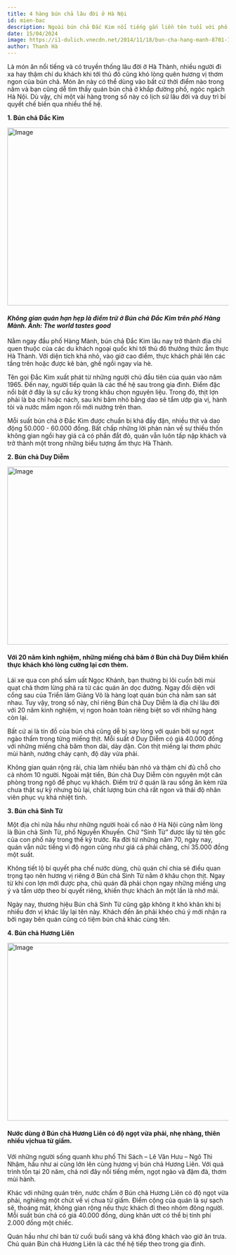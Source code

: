 ```yaml
---
title: 4 hàng bún chả lâu đời ở Hà Nội
id: mien-bac
description: Ngoài bún chả Đắc Kim nổi tiếng gắn liền tên tuổi với phố Hàng Mành, du khách đến Hà Nội còn có thể thưởng thức món ăn này ở các quán khác với bí quyết gia truyền trên dưới 20 năm trong nghề.
date: 15/04/2024
image: https://i1-dulich.vnecdn.net/2014/11/18/bun-cha-hang-manh-8701-1416284157.jpg?w=680&h=0&q=100&dpr=1&fit=crop&s=SiTUHxkebBtE4ggs3IKhqQ
author: Thanh Hà
---
```


Là món ăn nổi tiếng và có truyền thống lâu đời ở Hà Thành, nhiều người đi xa hay thậm chí du khách khi tới thủ đô cũng khó lòng quên hương vị thơm ngon của bún chả. Món ăn này có thể dùng vào bất cứ thời điểm nào trong năm và bạn cũng dễ tìm thấy quán bún chả ở khắp đường phố, ngóc ngách Hà Nội. Dù vậy, chỉ một vài hàng trong số này có lịch sử lâu đời và duy trì bí quyết chế biến qua nhiều thế hệ.

**1. Bún chả Đắc Kim**

<img
	className="!w-full"
	src="https://i1-dulich.vnecdn.net/2014/11/18/bun-cha-hang-manh-8701-1416284157.jpg?w=680&h=0&q=100&dpr=1&fit=crop&s=SiTUHxkebBtE4ggs3IKhqQ"
	width="718"
	height="404"
	alt="Image"
/>

#### _Không gian quán hạn hẹp là điểm trừ ở Bún chả Đắc Kim trên phố Hàng Mành. Ảnh: The world tastes good_

Nằm ngay đầu phố Hàng Mành, bún chả Đắc Kim lâu nay trở thành địa chỉ quen thuộc của các du khách ngoại quốc khi tới thủ đô thưởng thức ẩm thực Hà Thành. Với diện tích khá nhỏ, vào giờ cao điểm, thực khách phải lên các tầng trên hoặc được kê bàn, ghế ngồi ngay vỉa hè.

Tên gọi Đắc Kim xuất phát từ những người chủ đầu tiên của quán vào năm 1965. Đến nay, người tiếp quản là các thế hệ sau trong gia đình. Điểm đặc nổi bật ở đây là sự cầu kỳ trong khâu chọn nguyên liệu. Trong đó, thịt lợn phải là ba chỉ hoặc nách, sau khi băm nhỏ bằng dao sẽ tẩm ướp gia vị, hành tỏi và nước mắm ngon rồi mới nướng trên than.

Mỗi suất bún chả ở Đắc Kim được chuẩn bị khá đầy đặn, nhiều thịt và dao động 50.000 - 60.000 đồng. Bất chấp những lời phàn nàn về sự thiếu thốn không gian ngồi hay giá cả có phần đắt đỏ, quán vẫn luôn tấp nập khách và trở thành một trong những biểu tượng ẩm thực Hà Thành.

**2. Bún chả Duy Diễm**

<img
	className="!w-full"
	src="https://i1-dulich.vnecdn.net/2014/11/18/bun-cha-duy-diem-9781-1416284157.jpg?w=680&h=0&q=100&dpr=1&fit=crop&s=M7Wu6OurVvGRssjGcXbLFg"
	width="718"
	height="404"
	alt="Image"
/>

#### Với 20 năm kinh nghiệm, những miếng chả băm ở Bún chả Duy Diễm khiến thực khách khó lòng cưỡng lại cơn thèm.

Lái xe qua con phố sầm uất Ngọc Khánh, bạn thường bị lôi cuốn bởi mùi quạt chả thơm lừng phả ra từ các quán ăn dọc đường. Ngay đối diện với cổng sau của Triển lãm Giảng Võ là hàng loạt quán bún chả nằm san sát nhau. Tuy vậy, trong số này, chỉ riêng Bún chả Duy Diễm là địa chỉ lâu đời với 20 năm kinh nghiệm, vị ngon hoàn toàn riêng biệt so với những hàng còn lại.

Bất cứ ai là tín đồ của bún chả cũng dễ bị say lòng với quán bởi sự ngọt ngào thấm trong từng miếng thịt. Mỗi suất ở Duy Diễm có giá 40.000 đồng với những miếng chả băm thon dài, dày dặn. Còn thịt miếng lại thơm phức mùi hành, nướng cháy cạnh, độ dày vừa phải.

Không gian quán rộng rãi, chia làm nhiều bàn nhỏ và thậm chí đủ chỗ cho cả nhóm 10 người. Ngoài mặt tiền, Bún chả Duy Diễm còn nguyên một căn phòng trong ngõ để phục vụ khách. Điểm trừ ở quán là rau sống ăn kèm rửa chưa thật sự kỹ nhưng bù lại, chất lượng bún chả rất ngon và thái độ nhân viên phục vụ khá nhiệt tình.

**3. Bún chả Sinh Từ**

Một địa chỉ nữa hầu như những người hoài cổ nào ở Hà Nội cũng nằm lòng là Bún chả Sinh Từ, phố Nguyễn Khuyến. Chữ “Sinh Từ” được lấy từ tên gốc của con phố này trong thế kỷ trước. Ra đời từ những năm 70, ngày nay, quán vẫn nức tiếng vì độ ngon cũng như giá cả phải chăng, chỉ 35.000 đồng một suất.

Không tiết lộ bí quyết pha chế nước dùng, chủ quán chỉ chia sẻ điều quan trọng tạo nên hương vị riêng ở Bún chả Sinh Từ nằm ở khâu chọn thịt. Ngay từ khi con lợn mới được pha, chủ quán đã phải chọn ngay những miếng ưng ý và tẩm ướp theo bí quyết riêng, khiến thực khách ăn một lần là nhớ mãi.

Ngày nay, thương hiệu Bún chả Sinh Từ cũng gặp không ít khó khăn khi bị nhiều đơn vị khác lấy lại tên này. Khách đến ăn phải khéo chú ý mới nhận ra bởi ngay bên quán cũng có tiệm bún chả khác cùng tên.

**4. Bún chả Hương Liên**

<img
	className="!w-full"
	src="https://i1-dulich.vnecdn.net/2014/11/18/bun-cha-huong-lien-9664-1416284159.jpg?w=680&h=0&q=100&dpr=1&fit=crop&s=y8YwsW_3uwmyG0lA2zf1MA"
	width="718"
	height="404"
	alt="Image"
/>

#### Nước dùng ở Bún chả Hương Liên có độ ngọt vừa phải, nhẹ nhàng, thiên nhiều vịchua từ giấm.

Với những người sống quanh khu phố Thi Sách – Lê Văn Hưu – Ngô Thì Nhậm, hầu như ai cũng lớn lên cùng hương vị bún chả Hương Liên. Với quá trình tồn tại 20 năm, chả nơi đây nổi tiếng mềm, ngọt ngào và đậm đà, thơm mùi hành.

Khác với những quán trên, nước chấm ở Bún chả Hương Liên có độ ngọt vừa phải, nghiêng một chút về vị chua từ giấm. Điểm cộng của quán là sự sạch sẽ, thoáng mát, không gian rộng nếu thực khách đi theo nhóm đông người. Mỗi suất bún chả có giá 40.000 đồng, dùng khăn ướt có thể bị tính phí 2.000 đồng một chiếc.

Quán hầu như chỉ bán từ cuối buổi sáng và khá đông khách vào giờ ăn trưa. Chủ quán Bún chả Hương Liên là các thế hệ tiếp theo trong gia đình.
